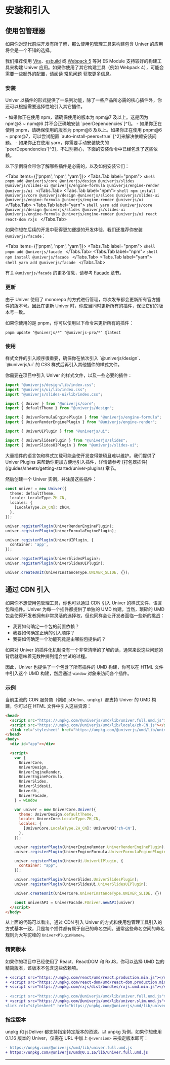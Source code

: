 
# 安装和引入

## 使用包管理器

如果你对现代前端开发有所了解，那么使用包管理工具来构建包含 Univer 的应用将会是一个不错的选择。

我们推荐使用 [Vite](https://vitejs.dev/)、[esbuild](https://esbuild.github.io/) 或 [Webpack 5](https://webpack.js.org/) 等对 ES Module 支持较好的构建工具来构建 Univer 应用。如果你使用了其它构建工具（例如 Webpack 4），可能会需要一些额外的配置，请阅读 [常见问题](/guides/sheets/troubleshooting) 获取更多信息。

### 安装

Univer 以插件的形式提供了一系列功能，除了一些产品所必需的核心插件外，你还可以根据需要选择性地引入其它插件。

<Callout>
  - 如果你正在使用 npm，请确保使用的版本为 npm@7 及以上。这是因为 npm@3 ~ npm@6 并不会正确地安装 `peerDependencies`[^1]。
  - 如果你正在使用 pnpm，请确保使用的版本为 pnpm@8 及以上。如果你正在使用 pnpm@6 ~ pnpm@7，可以尝试配置 `auto-install-peers=true` [^2]来解决依赖安装问题。
  - 如果你正在使用 yarn，你需要手动安装缺失的 `peerDependencies`[^3]，不过别担心，下面的安装命令中已经包含了这些依赖。
</Callout>

以下示例将会带你了解哪些插件是必需的，以及如何安装它们：

<Tabs items={['pnpm', 'npm', 'yarn']}>
  <Tabs.Tab label="pnpm">
    ```shell
    pnpm add @univerjs/core @univerjs/design @univerjs/slides @univerjs/slides-ui @univerjs/engine-formula @univerjs/engine-render @univerjs/ui
    ```
  </Tabs.Tab>
  <Tabs.Tab label="npm">
    ```shell
    npm install @univerjs/core @univerjs/design @univerjs/slides @univerjs/slides-ui @univerjs/engine-formula @univerjs/engine-render @univerjs/ui
    ```
  </Tabs.Tab>
  <Tabs.Tab label="yarn">
    ```shell
    yarn add @univerjs/core @univerjs/design @univerjs/slides @univerjs/slides-ui @univerjs/engine-formula @univerjs/engine-render @univerjs/ui react react-dom rxjs
    ```
  </Tabs.Tab>
</Tabs>

如果你想在后续的开发中获得更加便捷的开发体验，我们还推荐你安装 `@univerjs/facade`：

<Tabs items={['pnpm', 'npm', 'yarn']}>
  <Tabs.Tab label="pnpm">
    ```shell
    pnpm add @univerjs/facade
    ```
  </Tabs.Tab>
  <Tabs.Tab label="npm">
    ```shell
    npm install @univerjs/facade
    ```
  </Tabs.Tab>
  <Tabs.Tab label="yarn">
    ```shell
    yarn add @univerjs/facade
    ```
  </Tabs.Tab>
</Tabs>

有关 `@univerjs/facade` 的更多信息，请参考 [Facade](/guides/slides/facade/facade) 章节。

### 更新

由于 Univer 使用了 monorepo 的方式进行管理，每次发布都会更新所有官方插件的版本号。因此在更新 Univer 时，你应当同时更新所有的插件，保证它们的版本号一致。

如果你使用的是 pnpm，你可以使用以下命令来更新所有的插件：

```shell
pnpm update "@univerjs/*" "@univerjs-pro/*" @latest
```

### 使用

<Callout>
  样式文件的引入顺序很重要，确保你在依次引入 `@univerjs/design`、`@univerjs/ui` 的 CSS 样式后再引入其他插件的样式文件。
</Callout>

你需要在项目中引入 Univer 的样式文件，以及一些必要的插件：

```typescript
import "@univerjs/design/lib/index.css";
import "@univerjs/ui/lib/index.css";
import "@univerjs/slides-ui/lib/index.css";

import { Univer } from "@univerjs/core";
import { defaultTheme } from "@univerjs/design";

import { UniverFormulaEnginePlugin } from "@univerjs/engine-formula";
import { UniverRenderEnginePlugin } from "@univerjs/engine-render";

import { UniverUIPlugin } from "@univerjs/ui";

import { UniverSlidesPlugin } from "@univerjs/slides";
import { UniverSlidesUIPlugin } from "@univerjs/slides-ui";
```

<Callout type="info" emoji="ℹ️">
  大量插件的语言包和样式加载可能会使开发变得繁琐且难以维护。我们提供了 Univer Plugins 来帮助你更加方便地引入插件，详情请参考 [打包器插件](/guides/sheets/getting-started/univer-plugins) 章节。
</Callout>

然后创建一个 Univer 实例，并注册这些插件：

```typescript
const univer = new Univer({
  theme: defaultTheme,
  locale: LocaleType.ZH_CN,
  locales: {
    [LocaleType.ZH_CN]: zhCN,
  },
});

univer.registerPlugin(UniverRenderEnginePlugin);
univer.registerPlugin(UniverFormulaEnginePlugin);

univer.registerPlugin(UniverUIPlugin, {
  container: 'app',
});

univer.registerPlugin(UniverSlidesPlugin);
univer.registerPlugin(UniverSlidesUIPlugin);

univer.createUnit(UniverInstanceType.UNIVER_SLIDE, {});
```

## 通过 CDN 引入

如果你不想使用包管理工具，你也可以通过 CDN 引入 Univer 的样式文件、语言包和插件。Univer 为每一个插件都提供了单独的 UMD 构建。当然，琐碎的 UMD 包会使得开发者拥有非常灵活的选择权，但也同样会让开发者面临一些新的挑战：

- 我要如何确定一个包的前置依赖？
- 我要如何确定正确的引入顺序？
- 我要如何确定一个功能究竟是由哪些包提供的？

如果对 Univer 的插件化机制没有一个非常清晰的了解的话，通常来说这些问题的背后就意味着无数种排列组合尝试的过程。

因此，Univer 也提供了一个包含了所有插件的 UMD 构建，你可以在 HTML 文件中引入这个 UMD 构建，然后通过 `window` 对象来访问各个插件。

### 示例

当前主流的 CDN 服务商（例如 jsDelivr、unpkg）都支持 Univer 的 UMD 构建，你可以在 HTML 文件中引入这些资源：

```html
<head>
  <script src="https://unpkg.com/@univerjs/umd/lib/univer.full.umd.js"></script>
  <script src="https://unpkg.com/@univerjs/umd/lib/locale/zh-CN.js"></script>
  <link rel="stylesheet" href="https://unpkg.com/@univerjs/umd/lib/univer.css">
</head>
<body>
  <div id="app"></div>

  <script>
    var {
      UniverCore,
      UniverDesign,
      UniverEngineRender,
      UniverEngineFormula,
      UniverSlides,
      UniverSlidesUi,
      UniverUi,
      UniverFacade,
    } = window

    var univer = new UniverCore.Univer({
      theme: UniverDesign.defaultTheme,
      locale: UniverCore.LocaleType.ZH_CN,
      locales: {
        [UniverCore.LocaleType.ZH_CN]: UniverUMD['zh-CN'],
      },
    });

    univer.registerPlugin(UniverEngineRender.UniverRenderEnginePlugin);
    univer.registerPlugin(UniverEngineFormula.UniverFormulaEnginePlugin);

    univer.registerPlugin(UniverUi.UniverUIPlugin, {
      container: "app",
    });

    univer.registerPlugin(UniverSlides.UniverSlidesPlugin);
    univer.registerPlugin(UniverSlidesUi.UniverSlidesUIPlugin);

    univer.createUnit(UniverCore.UniverInstanceType.UNIVER_SLIDE, {})

    const univerAPI = UniverFacade.FUniver.newAPI(univer)
  </script>
</body>
```

从上面的代码可以看出，通过 CDN 引入 Univer 的方式和使用包管理工具引入的方式基本一致，只是每个插件都有属于自己的命名空间。通常这些命名空间的命名规则为大写驼峰的 `Univer<PluginName>`。

### 精简版本

如果你的项目中已经使用了 React、ReactDOM 和 RxJS，你可以选择 UMD 包的精简版本，该版本不包含这些依赖项。

```diff
+ <script src="https://unpkg.com/react/umd/react.production.min.js"></script>
+ <script src="https://unpkg.com/react-dom/umd/react-dom.production.min.js"></script>
+ <script src="https://unpkg.com/rxjs/dist/bundles/rxjs.umd.min.js"></script>
 
- <script src="https://unpkg.com/@univerjs/umd/lib/univer.full.umd.js"></script>
+ <script src="https://unpkg.com/@univerjs/umd/lib/univer.slim.umd.js"></script>
<link rel="stylesheet" href="https://unpkg.com/@univerjs/umd/lib/univer.css">
```

### 指定版本

unpkg 和 jsDeliver 都支持指定特定版本的资源。以 unpkg 为例，如果你想使用 0.1.16 版本的 Univer，仅需在 URL 中加上 `@<version>` 来指定版本即可：

```diff
- https://unpkg.com/@univerjs/umd/lib/univer.full.umd.js
+ https://unpkg.com/@univerjs/umd@0.1.16/lib/univer.full.umd.js
```

---

[^1]: https://blog.npmjs.org/post/110924823920/npm-weekly-5
[^2]: https://pnpm.io/npmrc#auto-install-peers
[^3]: https://github.com/yarnpkg/yarn/issues/1503
